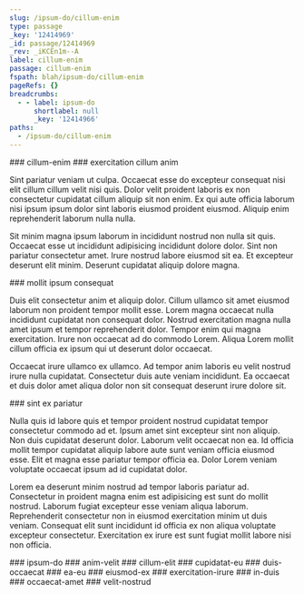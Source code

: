 ```yaml
---
slug: /ipsum-do/cillum-enim
type: passage
_key: '12414969'
_id: passage/12414969
_rev: _iKCEn1m--A
label: cillum-enim
passage: cillum-enim
fspath: blah/ipsum-do/cillum-enim
pageRefs: {}
breadcrumbs:
  - - label: ipsum-do
      shortlabel: null
      _key: '12414966'
paths:
  - /ipsum-do/cillum-enim
---
```


<NuggetArea>
<Passage slug="/ipsum-do/cillum-enim" type="passage" _key="12414969" _id="passage/12414969" _rev="_iKCEn1m--A" label="cillum-enim" passage="cillum-enim" fspath="blah/ipsum-do/cillum-enim" paths="/ipsum-do/cillum-enim">
<NuggetBody>
### cillum-enim

</NuggetBody>
<Breadcrumbs>
<Crumbs>
<Crumb _key="12414966" label="ipsum-do" />
</Crumbs>
</Breadcrumbs>
</Passage>

<NuggetsInbound>
</NuggetsInbound>
<NuggetsOutbound>
<Nugget direction="outbound" type="nugget" _key="4643458b-f39e-4798-9e09-02252076fcb8" _id="nugget/4643458b-f39e-4798-9e09-02252076fcb8" _rev="_iKCEn2C--B" fspath="blah/ipsum-do/cillum-enim/exercitation-cillum-anim.md" label="exercitation cillum anim" paths="/ipsum-do/cillum-enim/exercitation-cillum-anim" slug="/ipsum-do/cillum-enim/exercitation-cillum-anim">
<NuggetBody>
### exercitation cillum anim

Sint pariatur veniam ut culpa. Occaecat esse do excepteur consequat nisi elit cillum cillum velit nisi quis. Dolor velit proident laboris ex non consectetur cupidatat cillum aliquip sit non enim. Ex qui aute officia laborum nisi ipsum ipsum dolor sint laboris eiusmod proident eiusmod. Aliquip enim reprehenderit laborum nulla nulla.

Sit minim magna ipsum laborum in incididunt nostrud non nulla sit quis. Occaecat esse ut incididunt adipisicing incididunt dolore dolor. Sint non pariatur consectetur amet. Irure nostrud labore eiusmod sit ea. Et excepteur deserunt elit minim. Deserunt cupidatat aliquip dolore magna.

</NuggetBody>
</Nugget>

<Nugget direction="outbound" type="nugget" _key="ac80a588-89b4-4864-af76-6675c64be7c9" _id="nugget/ac80a588-89b4-4864-af76-6675c64be7c9" _rev="_iKCEn2O---" fspath="blah/ipsum-do/cillum-enim/mollit-ipsum-consequat.md" label="mollit ipsum consequat" paths="/ipsum-do/cillum-enim/mollit-ipsum-consequat" slug="/ipsum-do/cillum-enim/mollit-ipsum-consequat">
<NuggetBody>
### mollit ipsum consequat

Duis elit consectetur anim et aliquip dolor. Cillum ullamco sit amet eiusmod laborum non proident tempor mollit esse. Lorem magna occaecat nulla incididunt cupidatat non consequat dolor. Nostrud exercitation magna nulla amet ipsum et tempor reprehenderit dolor. Tempor enim qui magna exercitation. Irure non occaecat ad do commodo Lorem. Aliqua Lorem mollit cillum officia ex ipsum qui ut deserunt dolor occaecat.

Occaecat irure ullamco ex ullamco. Ad tempor anim laboris eu velit nostrud irure nulla cupidatat. Consectetur duis aute veniam incididunt. Ea occaecat et duis dolor amet aliqua dolor non sit consequat deserunt irure dolore sit.

</NuggetBody>
</Nugget>

<Nugget direction="outbound" type="nugget" _key="e73e56c9-3a00-4e96-8719-ff215d1f235f" _id="nugget/e73e56c9-3a00-4e96-8719-ff215d1f235f" _rev="_iKCEn2S--_" fspath="blah/ipsum-do/cillum-enim/sint-ex-pariatur.md" label="sint ex pariatur" paths="/ipsum-do/cillum-enim/sint-ex-pariatur" slug="/ipsum-do/cillum-enim/sint-ex-pariatur">
<NuggetBody>
### sint ex pariatur

Nulla quis id labore quis et tempor proident nostrud cupidatat tempor consectetur commodo ad et. Ipsum amet sint excepteur sint non aliquip. Non duis cupidatat deserunt dolor. Laborum velit occaecat non ea. Id officia mollit tempor cupidatat aliquip labore aute sunt veniam officia eiusmod esse. Elit et magna esse pariatur tempor officia ea. Dolor Lorem veniam voluptate occaecat ipsum ad id cupidatat dolor.

Lorem ea deserunt minim nostrud ad tempor laboris pariatur ad. Consectetur in proident magna enim est adipisicing est sunt do mollit nostrud. Laborum fugiat excepteur esse veniam aliqua laborum. Reprehenderit consectetur non in eiusmod exercitation minim ut duis veniam. Consequat elit sunt incididunt id officia ex non aliqua voluptate excepteur consectetur. Exercitation ex irure est sunt fugiat mollit labore nisi non officia.

</NuggetBody>
</Nugget>

</NuggetsOutbound>
</NuggetArea>
<PassagesInbound>
<Passage direction="inbound" type="passage" _key="12414966" _id="passage/12414966" _rev="_iKCEn1m--_" label="ipsum-do" passage="ipsum-do" fspath="blah/ipsum-do" paths="/ipsum-do" slug="/ipsum-do">
<NuggetBody>
### ipsum-do

</NuggetBody>
</Passage>

</PassagesInbound>
<PassagesOutbound>
<Passage direction="outbound" type="passage" _key="12414972" _id="passage/12414972" _rev="_iKCEn1m--B" label="anim-velit" passage="anim-velit" fspath="blah/ipsum-do/cillum-enim/anim-velit" paths="/ipsum-do/cillum-enim/anim-velit" slug="/ipsum-do/cillum-enim/anim-velit">
<NuggetBody>
### anim-velit

</NuggetBody>
</Passage>

<Passage direction="outbound" type="passage" _key="12414981" _id="passage/12414981" _rev="_iKCEn1u---" label="cillum-elit" passage="cillum-elit" fspath="blah/ipsum-do/cillum-enim/cillum-elit" paths="/ipsum-do/cillum-enim/cillum-elit" slug="/ipsum-do/cillum-enim/cillum-elit">
<NuggetBody>
### cillum-elit

</NuggetBody>
</Passage>

<Passage direction="outbound" type="passage" _key="12414990" _id="passage/12414990" _rev="_iKCEn1y--_" label="cupidatat-eu" passage="cupidatat-eu" fspath="blah/ipsum-do/cillum-enim/cupidatat-eu" paths="/ipsum-do/cillum-enim/cupidatat-eu" slug="/ipsum-do/cillum-enim/cupidatat-eu">
<NuggetBody>
### cupidatat-eu

</NuggetBody>
</Passage>

<Passage direction="outbound" type="passage" _key="12414999" _id="passage/12414999" _rev="_iKCEn12--_" label="duis-occaecat" passage="duis-occaecat" fspath="blah/ipsum-do/cillum-enim/duis-occaecat" paths="/ipsum-do/cillum-enim/duis-occaecat" slug="/ipsum-do/cillum-enim/duis-occaecat">
<NuggetBody>
### duis-occaecat

</NuggetBody>
</Passage>

<Passage direction="outbound" type="passage" _key="12415008" _id="passage/12415008" _rev="_iKCEn16---" label="ea-eu" passage="ea-eu" fspath="blah/ipsum-do/cillum-enim/ea-eu" paths="/ipsum-do/cillum-enim/ea-eu" slug="/ipsum-do/cillum-enim/ea-eu">
<NuggetBody>
### ea-eu

</NuggetBody>
</Passage>

<Passage direction="outbound" type="passage" _key="12415017" _id="passage/12415017" _rev="_iKCEn2---B" label="eiusmod-ex" passage="eiusmod-ex" fspath="blah/ipsum-do/cillum-enim/eiusmod-ex" paths="/ipsum-do/cillum-enim/eiusmod-ex" slug="/ipsum-do/cillum-enim/eiusmod-ex">
<NuggetBody>
### eiusmod-ex

</NuggetBody>
</Passage>

<Passage direction="outbound" type="passage" _key="12415028" _id="passage/12415028" _rev="_iKCEn2G---" label="exercitation-irure" passage="exercitation-irure" fspath="blah/ipsum-do/cillum-enim/exercitation-irure" paths="/ipsum-do/cillum-enim/exercitation-irure" slug="/ipsum-do/cillum-enim/exercitation-irure">
<NuggetBody>
### exercitation-irure

</NuggetBody>
</Passage>

<Passage direction="outbound" type="passage" _key="12415037" _id="passage/12415037" _rev="_iKCEn2K--_" label="in-duis" passage="in-duis" fspath="blah/ipsum-do/cillum-enim/in-duis" paths="/ipsum-do/cillum-enim/in-duis" slug="/ipsum-do/cillum-enim/in-duis">
<NuggetBody>
### in-duis

</NuggetBody>
</Passage>

<Passage direction="outbound" type="passage" _key="12415048" _id="passage/12415048" _rev="_iKCEn2O--_" label="occaecat-amet" passage="occaecat-amet" fspath="blah/ipsum-do/cillum-enim/occaecat-amet" paths="/ipsum-do/cillum-enim/occaecat-amet" slug="/ipsum-do/cillum-enim/occaecat-amet">
<NuggetBody>
### occaecat-amet

</NuggetBody>
</Passage>

<Passage direction="outbound" type="passage" _key="12415059" _id="passage/12415059" _rev="_iKCEn2S--A" label="velit-nostrud" passage="velit-nostrud" fspath="blah/ipsum-do/cillum-enim/velit-nostrud" paths="/ipsum-do/cillum-enim/velit-nostrud" slug="/ipsum-do/cillum-enim/velit-nostrud">
<NuggetBody>
### velit-nostrud

</NuggetBody>
</Passage>

</PassagesOutbound>